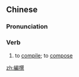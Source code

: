 ==Chinese==
{{zh-forms|s=编撰}}

===Pronunciation===
{{zh-pron
|m=biānzhuàn
|c=pin1 zaan6,pin1 zaan3
|mn=phian-choān
|cat=v
}}

===Verb===
{{zh-verb}}

# to [[compile]]; to [[compose]]

[[zh:編撰]]